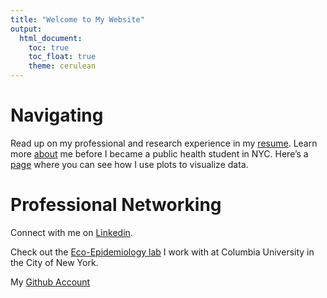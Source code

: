```yaml
---
title: "Welcome to My Website"
output: 
  html_document:
    toc: true
    toc_float: true
    theme: cerulean
---
```


# Navigating
Read up on my professional and research experience in my [resume](resume.html). Learn more [about](about.html) me before I became a public health student in NYC. Here's a [page](Data.html) where you can see how I use plots to visualize data.

# Professional Networking

Connect with me on [Linkedin](https://www.linkedin.com/in/cassandra-coulter-225243a2/).

Check out the [Eco-Epidemiology lab](https://ecoepidemiologylab.e3b.columbia.edu) I work with at Columbia University in the City of New York.

My [Github Account](https://github.com/cc4347)
